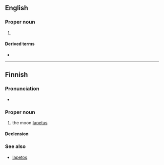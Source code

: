 ==English==

===Proper noun===
{{en-proper noun}}

# {{alternative spelling of|Iapetus|lang=en}}

====Derived terms====
* {{l|en|Japetian}}

----

==Finnish==
{{wikipedia|lang=fi}}

===Pronunciation===
* {{hyphenation|Ja|pe|tus|lang=fi}}

===Proper noun===
{{fi-noun|proper=true}}

# {{lb|fi|astronomy}} the moon [[Iapetus]]

====Declension====
{{fi-decl-vastaus|n=sg|Japetu|a}}

===See also===
* [[Iapetos]]